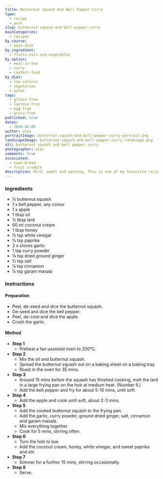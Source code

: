 ```yaml
---
title: Butternut Squash And Bell Pepper Curry
type:
  - recipe
  - post
slug: butternut-squash-and-bell-pepper-curry
mainCategories:
  - recipes
by_course:
  - main-dish
by_ingredient:
  - fruits-nuts-and-vegetables
by_option:
  - meal-in-one
  - curry
  - comfort-food
by_diet:
  - low-calorie
  - vegetarian
  - paleo
tags:
  - gluten-free
  - lactose-free
  - egg-free
  - grain-free
published: true
dates:
  - 2020.06.08
author: alex
portraitImage: butternut-squash-and-bell-pepper-curry-portrait.png
landscapeImage: butternut-squash-and-bell-pepper-curry-landscape.png
alt: butternut squash and bell pepper curry
photographer: alex
comments: true
associated:
  - naan-bread
  - fruit crumble
description: Mild, sweet and warming. This is one of my favourite recipes.
---
```


<Ingredients>

### Ingredients

- ½ butternut squash
- 1 x bell pepper, any colour
- 1 x apple
- 1 tbsp oil
- ½ tbsp lard
- 60 ml coconut cream
- 1 tbsp honey
- ½ tsp white vinegar
- ½ tsp paprika
- 2 x cloves garlic
- 1 tsp curry powder
- ⅛ tsp dried ground ginger
- ½ tsp salt
- ¼ tsp cinnamon
- ¼ tsp garam masala

</Ingredients>

<Instructions>

### Instructions

#### Preparation

- Peel, de-seed and dice the butternut squash.
- De-seed and dice the bell pepper.
- Peel, de-core and dice the apple.
- Crush the garlic.

#### Method

- **Step 1**
  - Preheat a fan-assisted oven to 200°C.
- **Step 2**
  - Mix the oil and butternut squash.
  - Spread the butternut squash out on a baking sheet on a baking tray.
  - Roast in the oven for 35 mins.
- **Step 3**
  - Around 15 mins before the squash has finished cooking, melt the lard in a large frying pan on the hob at medium heat. (Number 6.)
  - Add the bell pepper and fry for about 5-10 mins, until soft.
- **Step 4**
  - Add the apple and cook until soft, about 2-3 mins.
- **Step 5**
  - Add the cooked butternut squash to the frying pan.
  - Add the garlic, curry powder, ground dried ginger, salt, cinnamon and garam masala.
  - Mix everything together.
  - Cook for 5 mins, stirring often.
- **Step 6**
  - Turn the hob to low.
  - Add the coconut cream, honey, white vinegar, and sweet paprika and stir.
- **Step 7**
  - Simmer for a further 15 mins, stirring occasionally.
- **Step 8**
  - Serve.

</Instructions>
